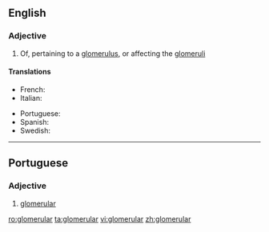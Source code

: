 ==English==

===Adjective===
{{en-adj|-}}

# Of, pertaining to a [[glomerulus]], or affecting the [[glomeruli]]

====Translations====
{{trans-top|Of or pertaining to a glomerulus }}
* French: {{t|fr|glomérulaire}}
* Italian: {{t|it|glomerulare}}
{{trans-mid}}
* Portuguese: {{t|pt|glomerular}}
* Spanish: {{t|es|glomerular}}
* Swedish: {{t+|sv|glomerulär}}
{{trans-bottom}}

----
==Portuguese==

===Adjective===
{{pt-adj|glomerul|ar}}

# [[#English|glomerular]]

[[ro:glomerular]]
[[ta:glomerular]]
[[vi:glomerular]]
[[zh:glomerular]]